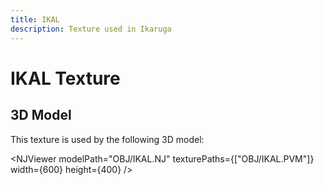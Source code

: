 ```yaml
---
title: IKAL
description: Texture used in Ikaruga
---
```



# IKAL Texture

<PVMViewer
  client:load
  filePath="OBJ/IKAL.PVM"
/>


## 3D Model

This texture is used by the following 3D model:

<NJViewer 
  modelPath="OBJ/IKAL.NJ" 
  texturePaths={["OBJ/IKAL.PVM"]}
  width={600}
  height={400}
/>


